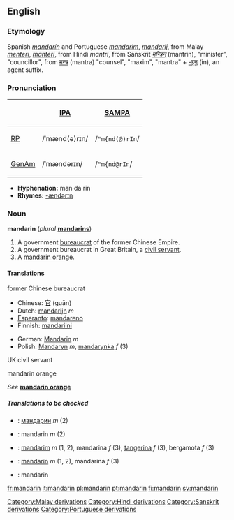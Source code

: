 {{See|Mandarin}}
{{wikipedia}}
==English==

===Etymology===
Spanish ''[[mandarín]]'' and Portuguese ''[[mandarim]]'', ''[[mandarij]]'', from Malay ''[[menteri]]'', ''[[manteri]]'', from Hindi ''mantri'', from Sanskrit ''[[मन्त्रिन्]]'' (mantrin), "minister", "councillor", from [[मन्त्र]] (mantra) "counsel", "maxim", "mantra" + [[-इन्]] (in), an agent suffix.

===Pronunciation===
{| border=1 cellpadding=5
! !! [[IPA]] !! [[SAMPA]]
|-
! [[RP]]
| /ˈmænd(ə)rɪn/ || /<tt>"m{nd(@)rIn</tt>/
|-
! [[GenAm]]
| /ˈmændərɪn/ || /<tt>"m{nd@rIn</tt>/
|}

*'''Hyphenation:''' man·da·rin
*'''Rhymes:''' [[Rhymes:English:-ændərɪn|-ændərɪn]]

===Noun===
'''mandarin''' (''plural'' '''[[mandarins]]''')

#A government [[bureaucrat]] of the former Chinese Empire.
#A government bureaucrat in Great Britain, a [[civil servant]].
#A [[mandarin orange]].

====Translations====
;former Chinese bureaucrat
{{top}}
*Chinese: [[官]] (guān)
*Dutch: [[mandarijn]] ''m''
*[[Esperanto]]: [[mandareno]]
*Finnish: [[mandariini]]
{{mid}}
*German: [[Mandarin]] ''m''
*Polish: [[Mandaryn]] ''m'', [[mandarynka]] ''f'' (3)
{{bottom}}

;UK civil servant
{{top}}
{{mid}}
{{bottom}}

;mandarin orange
''See'' '''[[mandarin orange]]'''

=====Translations to be checked=====
<!--Remove this section once all of the translations below have been moved into the tables above.-->
{{checktrans}}

*{{ttbc|Bulgarian}}: [[мандарин]] ''m'' (2)
*{{ttbc|French}}: mandarin ''m'' (2)
*{{ttbc|Portuguese}}: [[mandarim]] ''m'' (1, 2), mandarina ''f'' (3), [[tangerina]] ''f'' (3), bergamota ''f'' (3)
*{{ttbc|Spanish}}: [[mandarín]] ''m'' (1, 2), mandarina ''f'' (3)
*{{ttbc|Swedish}}: mandarin

[[Category:Malay derivations]]
[[Category:Hindi derivations]]
[[Category:Sanskrit derivations]]
[[Category:Portuguese derivations]]

[[fr:mandarin]]
[[it:mandarin]]
[[pl:mandarin]]
[[pt:mandarin]]
[[fi:mandarin]]
[[sv:mandarin]]